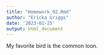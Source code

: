 ```yaml
---
title: "Homework_02.Rmd"
author: "Ericka Griggs"
date: '2023-01-25'
output: html_document
---
```


My favorite bird is the common loon. 